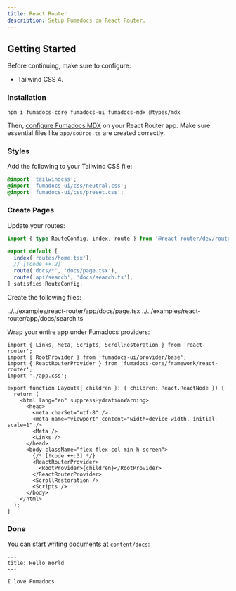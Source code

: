 ```yaml
---
title: React Router
description: Setup Fumadocs on React Router.
---
```


## Getting Started

Before continuing, make sure to configure:

- Tailwind CSS 4.

### Installation

```npm
npm i fumadocs-core fumadocs-ui fumadocs-mdx @types/mdx
```

Then, [configure Fumadocs MDX](/docs/mdx/vite/react-router) on your React Router app.
Make sure essential files like `app/source.ts` are created correctly.

### Styles

Add the following to your Tailwind CSS file:

```css title="app/app.css"
@import 'tailwindcss';
@import 'fumadocs-ui/css/neutral.css';
@import 'fumadocs-ui/css/preset.css';
```

### Create Pages

Update your routes:

```ts title="routes.ts"
import { type RouteConfig, index, route } from '@react-router/dev/routes';

export default [
  index('routes/home.tsx'),
  // [!code ++:2]
  route('docs/*', 'docs/page.tsx'),
  route('api/search', 'docs/search.ts'),
] satisfies RouteConfig;
```

Create the following files:

<include cwd meta='tab="app/docs/page.tsx"'>
  ../../examples/react-router/app/docs/page.tsx
</include>
<include cwd meta='tab="app/docs/search.ts"'>
  ../../examples/react-router/app/docs/search.ts
</include>

Wrap your entire app under Fumadocs providers:

```tsx title="root.tsx"
import { Links, Meta, Scripts, ScrollRestoration } from 'react-router';
import { RootProvider } from 'fumadocs-ui/provider/base';
import { ReactRouterProvider } from 'fumadocs-core/framework/react-router';
import './app.css';

export function Layout({ children }: { children: React.ReactNode }) {
  return (
    <html lang="en" suppressHydrationWarning>
      <head>
        <meta charSet="utf-8" />
        <meta name="viewport" content="width=device-width, initial-scale=1" />
        <Meta />
        <Links />
      </head>
      <body className="flex flex-col min-h-screen">
        {/* [!code ++:3] */}
        <ReactRouterProvider>
          <RootProvider>{children}</RootProvider>
        </ReactRouterProvider>
        <ScrollRestoration />
        <Scripts />
      </body>
    </html>
  );
}
```

### Done

You can start writing documents at `content/docs`:

```mdx title="content/docs/index.mdx"
---
title: Hello World
---

I love Fumadocs
```

